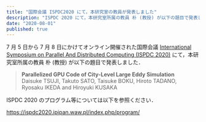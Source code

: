 ```yaml
---
title: "国際会議 ISPDC2020 にて，本研究室の教員が発表しました"
description: "ISPDC 2020 にて，本研究室所属の教員 朴 (教授) が以下の題目で発表しました．"
date: "2020-08-01"
published: true
---
```


7 月 5 日から 7 月 8 日にかけてオンライン開催された国際会議 [International Symposium on Parallel And Distributed Computing (ISPDC 2020)](https://ispdc2020.ipipan.waw.pl/) にて，本研究室所属の教員 朴 (教授) が以下の題目で発表しました．

> **Parallelized GPU Code of City-Level Large Eddy Simulation**  
> Daisuke TSUJI, Takuto SATO, Taisuke BOKU, Hiroto TADANO, Ryosaku IKEDA and Hiroyuki KUSAKA

ISPDC 2020 のプログラム等については以下を参照ください．

https://ispdc2020.ipipan.waw.pl/index.php/program/
